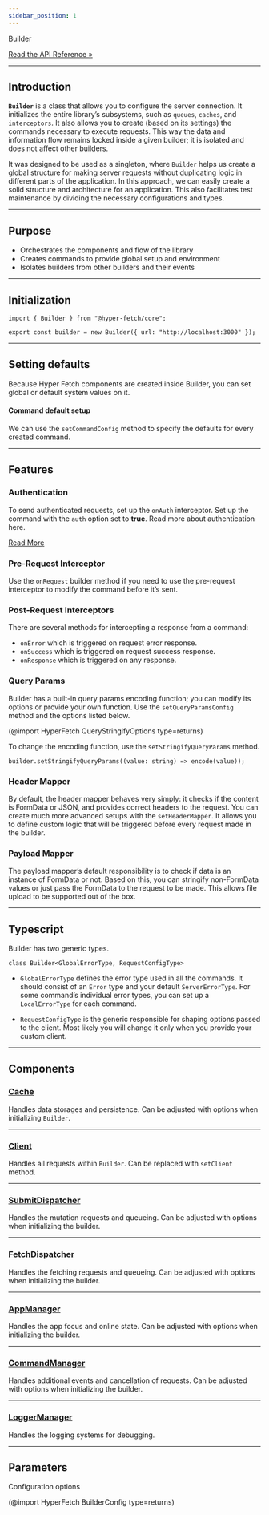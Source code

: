 ```yaml
---
sidebar_position: 1
---
```


<div class="api-link">
  <div class="api-link-title">Builder</div>
  <div class="api-link-sub-title">

[Read the API Reference »](/api/Hyper-Fetch/Class/Builder.md)

  </div>
</div>

---

## Introduction

**`Builder`** is a class that allows you to configure the server connection. It initializes the entire library’s
subsystems, such as `queues`, `caches`, and `interceptors`. It also allows you to create (based on its settings) the
commands necessary to execute requests. This way the data and information flow remains locked inside a given builder; it
is isolated and does not affect other builders.

It was designed to be used as a singleton, where `Builder` helps us create a global structure for making server requests
without duplicating logic in different parts of the application. In this approach, we can easily create a solid
structure and architecture for an application. This also facilitates test maintenance by dividing the necessary
configurations and types.

---

## Purpose

- Orchestrates the components and flow of the library
- Creates commands to provide global setup and environment
- Isolates builders from other builders and their events

---

## Initialization

```tsx
import { Builder } from "@hyper-fetch/core";

export const builder = new Builder({ url: "http://localhost:3000" });
```

---

## Setting defaults

Because Hyper Fetch components are created inside Builder, you can set global or default system values on it.

#### Command default setup

We can use the `setCommandConfig` method to specify the defaults for every created command.

---

## Features

### Authentication

To send authenticated requests, set up the `onAuth` interceptor. Set up the command with the `auth` option set to
**true**. Read more about authentication here.

[Read More](/guides/01-Basic/Authentication.mdx)

### Pre-Request Interceptor

Use the `onRequest` builder method if you need to use the pre-request interceptor to modify the command before it’s
sent.

### Post-Request Interceptors

There are several methods for intercepting a response from a command:

- `onError` which is triggered on request error response.
- `onSuccess` which is triggered on request success response.
- `onResponse` which is triggered on any response.

### Query Params

Builder has a built-in query params encoding function; you can modify its options or provide your own function. Use the
`setQueryParamsConfig` method and the options listed below.

(@import HyperFetch QueryStringifyOptions type=returns)

To change the encoding function, use the `setStringifyQueryParams` method.

```tsx
builder.setStringifyQueryParams((value: string) => encode(value));
```

### Header Mapper

By default, the header mapper behaves very simply: it checks if the content is FormData or JSON, and provides correct
headers to the request. You can create much more advanced setups with the `setHeaderMapper`. It allows you to define
custom logic that will be triggered before every request made in the builder.

### Payload Mapper

The payload mapper’s default responsibility is to check if data is an instance of FormData or not. Based on this, you
can stringify non-FormData values or just pass the FormData to the request to be made. This allows file upload to be
supported out of the box.

---

## Typescript

Builder has two generic types.

```tsx
class Builder<GlobalErrorType, RequestConfigType>
```

- `GlobalErrorType` defines the error type used in all the commands. It should consist of an `Error` type and your
  default `ServerErrorType`. For some command’s individual error types, you can set up a `LocalErrorType` for each
  command.

- `RequestConfigType` is the generic responsible for shaping options passed to the client. Most likely you will change
  it only when you provide your custom client.

---

## Components

### [Cache](/api/Hyper-Fetch/Class/Cache.md)

Handles data storages and persistence. Can be adjusted with options when initializing `Builder`.

---

### [Client](/api/Hyper-Fetch/Function/fetchClient.md)

Handles all requests within `Builder`. Can be replaced with `setClient` method.

---

### [SubmitDispatcher](/api/Hyper-Fetch/Class/Dispatcher.md)

Handles the mutation requests and queueing. Can be adjusted with options when initializing the builder.

---

### [FetchDispatcher](/api/Hyper-Fetch/Class/Dispatcher.md)

Handles the fetching requests and queueing. Can be adjusted with options when initializing the builder.

---

### [AppManager](/api/Hyper-Fetch/Class/AppManager.md)

Handles the app focus and online state. Can be adjusted with options when initializing the builder.

---

### [CommandManager](/api/Hyper-Fetch/Class/CommandManager.md)

Handles additional events and cancellation of requests. Can be adjusted with options when initializing the builder.

---

### [LoggerManager](/api/Hyper-Fetch/Class/LoggerManager.md)

Handles the logging systems for debugging.

---

## Parameters

Configuration options

(@import HyperFetch BuilderConfig type=returns)

<!-- ## Authentication

1. Adding the headers to the request during authentication

```tsx
export const builder = new Builder({ url }).onAuth((command) => {
  const state = store.getState();
  const authToken = state.auth.token;

  // Before each command with setting "auth: true" add the Bearer token
  return command.setHeaders({
    ...command.headers,
    Authorization: `Bearer ${authToken}`,
  });
});

export const getUsers = builder.createCommand<{ name: string; email: string }>()({
  method: "GET",
  endpoint: "/users",
  auth: true, // Important!
});
```

2. Refreshing the token

```tsx
export const builder = new Builder({ url }).onError(async (res, command) => {
  const status = res[2];
  const refreshToken = localStorage.getItem(REFRESH_TOKEN_STORAGE_FIELD);

  // Check if command has the used value - this will ensure you will not go into infinite loop
  if (!command.used && refreshToken && status === 401) {
    // Prepare the refresh token command
    const postRefreshToken = builder.createCommand<LoginResponse, LoginData>()({
      endpoint: "/refresh-token",
      method: "POST",
    });

    // Call the command to receive new tokens
    const [data] = await postRefreshToken.setData({ refreshToken }).exec();

    if (data) {
      // Safe the new tokens
      localStorage.setItem(TOKEN_STORAGE_FIELD, data.token);
      localStorage.setItem(REFRESH_TOKEN_STORAGE_FIELD, data.refreshToken);
      // Repeat the request
      return command.setUsed(true).send();
    }
  }
  // Return the initial response is something goes wrong
  return res;
});
``` -->

<!--

- connection graph with command and other systems

-->

<!--
## TODOS and examples

- TODO - subsection for Builder -> providing own client (other than XHR) + options
- TODO - subsection for Builder -> providing own cache.
- TODO - subsection for Builder -> section for providing own Manager implementation.
- TODO - subsection for Builder -> section for providing own queues implementation. -->
